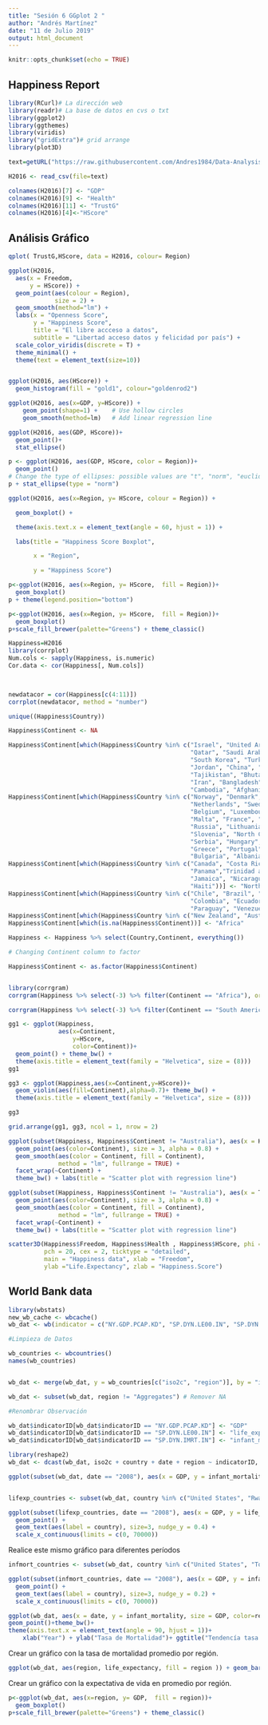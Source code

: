 ```yaml
---
title: "Sesión 6 GGplot 2 "
author: "Andrés Martínez"
date: "11 de Julio 2019"
output: html_document
---
```


```r
knitr::opts_chunk$set(echo = TRUE)
```

## Happiness Report

```r
library(RCurl)# La dirección web
library(readr)# La base de datos en cvs o txt
library(ggplot2)
library(ggthemes)
library(viridis)
library("gridExtra")# grid arrange
library(plot3D)

text=getURL("https://raw.githubusercontent.com/Andres1984/Data-Analysis-with-R/master/Bases/2016.csv")

H2016 <- read_csv(file=text)
```





```r



colnames(H2016)[7] <- "GDP"
colnames(H2016)[9] <- "Health"
colnames(H2016)[11] <- "TrustG"
colnames(H2016)[4]<-"HScore"
```

## Análisis Gráfico





```r
qplot( TrustG,HScore, data = H2016, colour= Region)

```


```r


ggplot(H2016, 
  aes(x = Freedom, 
      y = HScore)) +
  geom_point(aes(colour = Region),
             size = 2) +
  geom_smooth(method="lm") +
  labs(x = "Openness Score",
       y = "Happiness Score",
       title = "El libre accceso a datos",
       subtitle = "Libertad acceso datos y felicidad por país") +
  scale_color_viridis(discrete = T) +
  theme_minimal() +
  theme(text = element_text(size=10))



```





```r
ggplot(H2016, aes(HScore)) +
  geom_histogram(fill = "gold1", colour="goldenrod2")

```


```r
ggplot(H2016, aes(x=GDP, y=HScore)) +
    geom_point(shape=1) +    # Use hollow circles
    geom_smooth(method=lm)   # Add linear regression line 

```




```r
ggplot(H2016, aes(GDP, HScore))+
  geom_point()+
  stat_ellipse()
```


```r
p <- ggplot(H2016, aes(GDP, HScore, color = Region))+
  geom_point()
# Change the type of ellipses: possible values are "t", "norm", "euclid"
p + stat_ellipse(type = "norm")
```

```r


ggplot(H2016, aes(x=Region, y= HScore, colour = Region)) + 

  geom_boxplot() + 

  theme(axis.text.x = element_text(angle = 60, hjust = 1)) + 

  labs(title = "Happiness Score Boxplot",

       x = "Region",

       y = "Happiness Score")

```



```r
p<-ggplot(H2016, aes(x=Region, y= HScore,  fill = Region))+
  geom_boxplot()
p + theme(legend.position="bottom")

```


```r

p<-ggplot(H2016, aes(x=Region, y= HScore,  fill = Region))+
  geom_boxplot()
p+scale_fill_brewer(palette="Greens") + theme_classic()


```

```r
Happiness=H2016
library(corrplot)
Num.cols <- sapply(Happiness, is.numeric)
Cor.data <- cor(Happiness[, Num.cols])
 


newdatacor = cor(Happiness[c(4:11)])
corrplot(newdatacor, method = "number")


```








```r

unique((Happiness$Country))

Happiness$Continent <- NA

Happiness$Continent[which(Happiness$Country %in% c("Israel", "United Arab Emirates", "Singapore", "Thailand", "Taiwan Province of China",
                                                   "Qatar", "Saudi Arabia", "Kuwait", "Bahrain", "Malaysia", "Uzbekistan", "Japan",
                                                   "South Korea", "Turkmenistan", "Kazakhstan", "Turkey", "Hong Kong S.A.R., China", "Philippines",
                                                   "Jordan", "China", "Pakistan", "Indonesia", "Azerbaijan", "Lebanon", "Vietnam",
                                                   "Tajikistan", "Bhutan", "Kyrgyzstan", "Nepal", "Mongolia", "Palestinian Territories",
                                                   "Iran", "Bangladesh", "Myanmar", "Iraq", "Sri Lanka", "Armenia", "India", "Georgia",
                                                   "Cambodia", "Afghanistan", "Yemen", "Syria"))] <- "Asia"
Happiness$Continent[which(Happiness$Country %in% c("Norway", "Denmark", "Iceland", "Switzerland", "Finland",
                                                   "Netherlands", "Sweden", "Austria", "Ireland", "Germany",
                                                   "Belgium", "Luxembourg", "United Kingdom", "Czech Republic",
                                                   "Malta", "France", "Spain", "Slovakia", "Poland", "Italy",
                                                   "Russia", "Lithuania", "Latvia", "Moldova", "Romania",
                                                   "Slovenia", "North Cyprus", "Cyprus", "Estonia", "Belarus",
                                                   "Serbia", "Hungary", "Croatia", "Kosovo", "Montenegro",
                                                   "Greece", "Portugal", "Bosnia and Herzegovina", "Macedonia",
                                                   "Bulgaria", "Albania", "Ukraine"))] <- "Europe"
Happiness$Continent[which(Happiness$Country %in% c("Canada", "Costa Rica", "United States", "Mexico",  
                                                   "Panama","Trinidad and Tobago", "El Salvador", "Belize", "Guatemala",
                                                   "Jamaica", "Nicaragua", "Dominican Republic", "Honduras",
                                                   "Haiti"))] <- "North America"
Happiness$Continent[which(Happiness$Country %in% c("Chile", "Brazil", "Argentina", "Uruguay",
                                                   "Colombia", "Ecuador", "Bolivia", "Peru",
                                                   "Paraguay", "Venezuela"))] <- "South America"
Happiness$Continent[which(Happiness$Country %in% c("New Zealand", "Australia"))] <- "Australia"
Happiness$Continent[which(is.na(Happiness$Continent))] <- "Africa"


```



```r
Happiness <- Happiness %>% select(Country,Continent, everything())

# Changing Continent column to factor

Happiness$Continent <- as.factor(Happiness$Continent)



```

```r
library(corrgram) 
corrgram(Happiness %>% select(-3) %>% filter(Continent == "Africa"), order=TRUE,upper.panel=panel.cor, main="Happiness Matrix for Africa")
```



```r
corrgram(Happiness %>% select(-3) %>% filter(Continent == "South America"), order=TRUE,upper.panel=panel.cor, main="Happiness Matrix for South America")

```


```r
gg1 <- ggplot(Happiness,
              aes(x=Continent,
                  y=HScore,
                  color=Continent))+
  geom_point() + theme_bw() +
  theme(axis.title = element_text(family = "Helvetica", size = (8)))
gg1
```



```r
gg3 <- ggplot(Happiness,aes(x=Continent,y=HScore))+
  geom_violin(aes(fill=Continent),alpha=0.7)+ theme_bw() +
  theme(axis.title = element_text(family = "Helvetica", size = (8)))

gg3

```


```r
grid.arrange(gg1, gg3, ncol = 1, nrow = 2)
```



```r
ggplot(subset(Happiness, Happiness$Continent != "Australia"), aes(x = Health, y = HScore)) + 
  geom_point(aes(color=Continent), size = 3, alpha = 0.8) +  
  geom_smooth(aes(color = Continent, fill = Continent), 
              method = "lm", fullrange = TRUE) +
  facet_wrap(~Continent) +
  theme_bw() + labs(title = "Scatter plot with regression line")


```


```r
ggplot(subset(Happiness, Happiness$Continent != "Australia"), aes(x = TrustG, y = HScore)) + 
  geom_point(aes(color=Continent), size = 3, alpha = 0.8) +  
  geom_smooth(aes(color = Continent, fill = Continent), 
              method = "lm", fullrange = TRUE) +
  facet_wrap(~Continent) +
  theme_bw() + labs(title = "Scatter plot with regression line")


```



```r


scatter3D(Happiness$Freedom, Happiness$Health , Happiness$HScore, phi = 0, bty = "g",
          pch = 20, cex = 2, ticktype = "detailed",
          main = "Happiness data", xlab = "Freedom",
          ylab ="Life.Expectancy", zlab = "Happiness.Score")

```



## World Bank data

```r
library(wbstats)
new_wb_cache <- wbcache() 
wb_dat <- wb(indicator = c("NY.GDP.PCAP.KD", "SP.DYN.LE00.IN", "SP.DYN.IMRT.IN")) 

```


```r
#Limpieza de Datos

wb_countries <- wbcountries() 
names(wb_countries)


wb_dat <- merge(wb_dat, y = wb_countries[c("iso2c", "region")], by = "iso2c", all.x = TRUE)

wb_dat <- subset(wb_dat, region != "Aggregates") # Remover NA
```





```r
#Renombrar Observación

wb_dat$indicatorID[wb_dat$indicatorID == "NY.GDP.PCAP.KD"] <- "GDP"
wb_dat$indicatorID[wb_dat$indicatorID == "SP.DYN.LE00.IN"] <- "life_expectancy"
wb_dat$indicatorID[wb_dat$indicatorID == "SP.DYN.IMRT.IN"] <- "infant_mortality"
```




```r
library(reshape2)
wb_dat <- dcast(wb_dat, iso2c + country + date + region ~ indicatorID,  value.var = 'value')
```



```r
ggplot(subset(wb_dat, date == "2008"), aes(x = GDP, y = infant_mortality)) + geom_point()


lifexp_countries <- subset(wb_dat, country %in% c("United States", "Rwanda", "Mongolia", "Pakistan", "Lao PDR", "Bhutan", "Malaysia", "Brazil", "Ireland", "Japan", "Sweden", "Netherlands"))


```


```r
ggplot(subset(lifexp_countries, date == "2008"), aes(x = GDP, y = life_expectancy, color = country == "Brazil")) + 
  geom_point() +  
  geom_text(aes(label = country), size=3, nudge_y = 0.4) +
  scale_x_continuous(limits = c(0, 70000))
```

Realice este mismo gráfico para diferentes períodos

```r

infmort_countries <- subset(wb_dat, country %in% c("United States", "Tonga", "Colombia", "Grenada", "Sri Lanka", "Malta", "Germany", "Japan", "Sweden", "Netherlands"))

ggplot(subset(infmort_countries, date == "2008"), aes(x = GDP, y = infant_mortality, color = country == "United States")) + 
  geom_point() +  
  geom_text(aes(label = country), size=3, nudge_y = 0.2) +
  scale_x_continuous(limits = c(0, 70000))

```



```r
ggplot(wb_dat, aes(x = date, y = infant_mortality, size = GDP, color=region))+
geom_point()+theme_bw()+
theme(axis.text.x = element_text(angle = 90, hjust = 1))+
    xlab("Year") + ylab("Tasa de Mortalidad")+ ggtitle("Tendencía tasa de Mortalidad")
```

Crear un gráfico con la tasa de mortalidad promedio por región.

```r
ggplot(wb_dat, aes(region, life_expectancy, fill = region )) + geom_bar(stat="identity")


```

Crear un gráfico con la expectativa de vida en promedio por región.


```r
p<-ggplot(wb_dat, aes(x=region, y= GDP,  fill = region))+
  geom_boxplot()
p+scale_fill_brewer(palette="Greens") + theme_classic()
```


